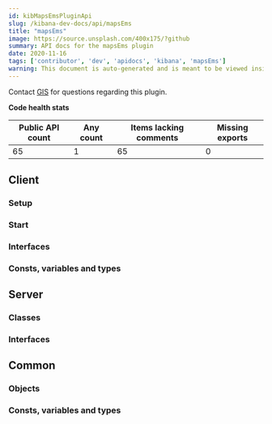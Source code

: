 ```yaml
---
id: kibMapsEmsPluginApi
slug: /kibana-dev-docs/api/mapsEms
title: "mapsEms"
image: https://source.unsplash.com/400x175/?github
summary: API docs for the mapsEms plugin
date: 2020-11-16
tags: ['contributor', 'dev', 'apidocs', 'kibana', 'mapsEms']
warning: This document is auto-generated and is meant to be viewed inside our experimental, new docs system. Reach out in #docs-engineering for more info.
---
```




Contact [GIS](https://github.com/orgs/elastic/teams/kibana-gis) for questions regarding this plugin.

**Code health stats**

| Public API count  | Any count | Items lacking comments | Missing exports | 
|-------------------|-----------|------------------------|-----------------|
| 65 | 1 | 65 | 0 |

## Client

### Setup
<DocDefinitionList data={[mapsEmsObj.client.setup]}/>

### Start
<DocDefinitionList data={[mapsEmsObj.client.start]}/>

### Interfaces
<DocDefinitionList data={mapsEmsObj.client.interfaces}/>

### Consts, variables and types
<DocDefinitionList data={mapsEmsObj.client.misc}/>

## Server

### Classes
<DocDefinitionList data={mapsEmsObj.server.classes}/>

### Interfaces
<DocDefinitionList data={mapsEmsObj.server.interfaces}/>

## Common

### Objects
<DocDefinitionList data={mapsEmsObj.common.objects}/>

### Consts, variables and types
<DocDefinitionList data={mapsEmsObj.common.misc}/>

